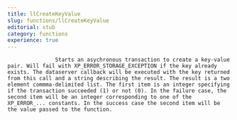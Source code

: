 ```yaml
---
title: llCreateKeyValue
slug: functions/llCreateKeyValue
editorial: stub
category: functions
experience: true
---
```


<LSLFunction name="llCreateKeyValue"/>



                   Starts an asychronous transaction to create a key-value pair. Will fail with XP_ERROR_STORAGE_EXCEPTION if the key already exists. The dataserver callback will be executed with the key returned from this call and a string describing the result. The result is a two element commma-delimited list. The first item is an integer specifying if the transaction succeeded (1) or not (0). In the failure case, the second item will be an integer corresponding to one of the XP_ERROR_... constants. In the success case the second item will be the value passed to the function.

                
